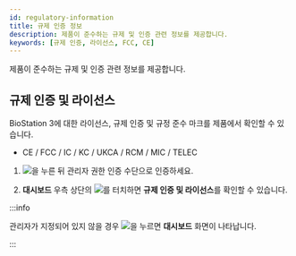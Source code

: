 ```yaml
---
id: regulatory-information
title: 규제 인증 정보
description: 제품이 준수하는 규제 및 인증 관련 정보를 제공합니다.
keywords: [규제 인증, 라이선스, FCC, CE]
---
```


제품이 준수하는 규제 및 인증 관련 정보를 제공합니다.

## 규제 인증 및 라이선스

BioStation 3에 대한 라이선스, 규제 인증 및 규정 준수 마크를 제품에서 확인할 수 있습니다.

* CE / FCC / IC / KC / UKCA / RCM / MIC / TELEC

1. <Image src='/img/common/ico-menu.svg' ico alone />을 누른 뒤 관리자 권한 인증 수단으로 인증하세요.

1. **대시보드** 우측 상단의 <Image src='/img/common/ico-regulatory.svg' ico alone />를 터치하면 **규제 인증 및 라이선스**를 확인할 수 있습니다.

    <Imges src='/img/device/device-regulatory-licenses.png' />

:::info

관리자가 지정되어 있지 않을 경우 <Image src='/img/common/ico-menu.svg' ico alone />을 누르면 **대시보드** 화면이 나타납니다.

:::


<DocumentA name='Class A' />


<DocumentB />


<DocumentC />